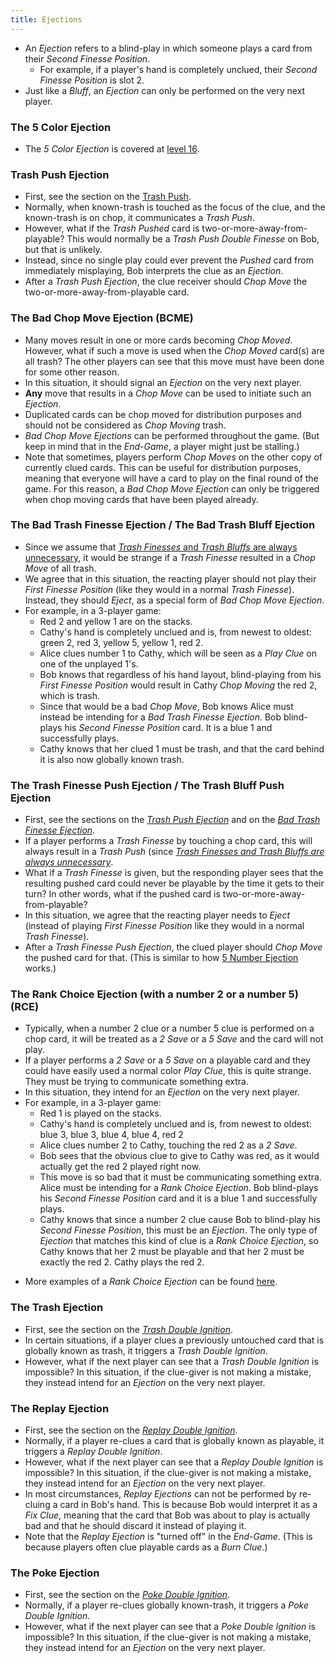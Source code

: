```yaml
---
title: Ejections
---
```



- An *Ejection* refers to a blind-play in which someone plays a card from their *Second Finesse Position*.
  - For example, if a player's hand is completely unclued, their *Second Finesse Position* is slot 2.
- Just like a *Bluff*, an *Ejection* can only be performed on the very next player.

### The 5 Color Ejection

- The _5 Color Ejection_ is covered at [level 16](../level-16.mdx#the-5-color-ejection-5ce).

### Trash Push Ejection

- First, see the section on the [Trash Push](../level-14.mdx#the-trash-push).
- Normally, when known-trash is touched as the focus of the clue, and the known-trash is on chop, it communicates a _Trash Push_.
- However, what if the _Trash Pushed_ card is two-or-more-away-from-playable? This would normally be a _Trash Push Double Finesse_ on Bob, but that is unlikely.
- Instead, since no single play could ever prevent the _Pushed_ card from immediately misplaying, Bob interprets the clue as an _Ejection_.
- After a _Trash Push Ejection_, the clue receiver should _Chop Move_ the two-or-more-away-from-playable card.

### The Bad Chop Move Ejection (BCME)

- Many moves result in one or more cards becoming _Chop Moved_. However, what if such a move is used when the _Chop Moved_ card(s) are all trash? The other players can see that this move must have been done for some other reason.
- In this situation, it should signal an _Ejection_ on the very next player.
- **Any** move that results in a _Chop Move_ can be used to initiate such an _Ejection_.
- Duplicated cards can be chop moved for distribution purposes and should not be considered as _Chop Moving_ trash.
- _Bad Chop Move Ejections_ can be performed throughout the game. (But keep in mind that in the _End-Game_, a player might just be stalling.)
- Note that sometimes, players perform _Chop Moves_ on the other copy of currently clued cards. This can be useful for distribution purposes, meaning that everyone will have a card to play on the final round of the game. For this reason, a _Bad Chop Move Ejection_ can only be triggered when chop moving cards that have been played already.

### The Bad Trash Finesse Ejection / The Bad Trash Bluff Ejection

- Since we assume that [_Trash Finesses_ and _Trash Bluffs_ are always unnecessary](../level-25.mdx#trash-finesses-and-trash-bluffs-are-always-unnecessary), it would be strange if a _Trash Finesse_ resulted in a _Chop Move_ of all trash.
- We agree that in this situation, the reacting player should not play their _First Finesse Position_ (like they would in a normal _Trash Finesse_). Instead, they should _Eject_, as a special form of _Bad Chop Move Ejection_.
- For example, in a 3-player game:
  - Red 2 and yellow 1 are on the stacks.
  - Cathy's hand is completely unclued and is, from newest to oldest: green 2, red 3, yellow 5, yellow 1, red 2.
  - Alice clues number 1 to Cathy, which will be seen as a _Play Clue_ on one of the unplayed 1's.
  - Bob knows that regardless of his hand layout, blind-playing from his _First Finesse Position_ would result in Cathy _Chop Moving_ the red 2, which is trash.
  - Since that would be a bad _Chop Move_, Bob knows Alice must instead be intending for a _Bad Trash Finesse Ejection_. Bob blind-plays his _Second Finesse Position_ card. It is a blue 1 and successfully plays.
  - Cathy knows that her clued 1 must be trash, and that the card behind it is also now globally known trash.

### The Trash Finesse Push Ejection / The Trash Bluff Push Ejection

- First, see the sections on the _[Trash Push Ejection](#trash-push-ejection)_ and on the _[Bad Trash Finesse Ejection](#the-bad-trash-finesse-ejection--the-bad-trash-bluff-ejection)_.
- If a player performs a _Trash Finesse_ by touching a chop card, this will always result in a _Trash Push_ (since _[Trash Finesses and Trash Bluffs are always unnecessary](../level-25.mdx#trash-finesses-and-trash-bluffs-are-always-unnecessary)_.
- What if a _Trash Finesse_ is given, but the responding player sees that the resulting pushed card could never be playable by the time it gets to their turn? In other words, what if the pushed card is two-or-more-away-from-playable?
- In this situation, we agree that the reacting player needs to _Eject_ (instead of playing _First Finesse Position_ like they would in a normal _Trash Finesse_).
- After a _Trash Finesse Push Ejection_, the clued player should _Chop Move_ the pushed card for that. (This is similar to how [5 Number Ejection](../level-19.mdx#the-5-number-ejection-5ne) works.)

### The Rank Choice Ejection (with a number 2 or a number 5) (RCE)

- Typically, when a number 2 clue or a number 5 clue is performed on a chop card, it will be treated as a _2 Save_ or a _5 Save_ and the card will not play.
- If a player performs a _2 Save_ or a _5 Save_ on a playable card and they could have easily used a normal color _Play Clue_, this is quite strange. They must be trying to communicate something extra.
- In this situation, they intend for an _Ejection_ on the very next player.
- For example, in a 3-player game:
  - Red 1 is played on the stacks.
  - Cathy's hand is completely unclued and is, from newest to oldest: blue 3, blue 3, blue 4, blue 4, red 2
  - Alice clues number 2 to Cathy, touching the red 2 as a _2 Save_.
  - Bob sees that the obvious clue to give to Cathy was red, as it would actually get the red 2 played right now.
  - This move is so bad that it must be communicating something extra. Alice must be intending for a _Rank Choice Ejection_. Bob blind-plays his _Second Finesse Position_ card and it is a blue 1 and successfully plays.
  - Cathy knows that since a number 2 clue cause Bob to blind-play his _Second Finesse Position_, this must be an _Ejection_. The only type of _Ejection_ that matches this kind of clue is a _Rank Choice Ejection_, so Cathy knows that her 2 must be playable and that her 2 must be exactly the red 2. Cathy plays the red 2.

<RankChoice />

- More examples of a _Rank Choice Ejection_ can be found [here](../examples/rank-choice-ejection.mdx).

### The Trash Ejection

- First, see the section on the _[Trash Double Ignition](../level-22.mdx#the-trash-double-ignition-tdi)_.
- In certain situations, if a player clues a previously untouched card that is globally known as trash, it triggers a _Trash Double Ignition_.
- However, what if the next player can see that a _Trash Double Ignition_ is impossible? In this situation, if the clue-giver is not making a mistake, they instead intend for an _Ejection_ on the very next player.

### The Replay Ejection

- First, see the section on the _[Replay Double Ignition](../level-22.mdx#the-replay-double-ignition-rdi)_.
- Normally, if a player re-clues a card that is globally known as playable, it triggers a _Replay Double Ignition_.
- However, what if the next player can see that a _Replay Double Ignition_ is impossible? In this situation, if the clue-giver is not making a mistake, they instead intend for an _Ejection_ on the very next player.
- In most circumstances, _Replay Ejections_ can not be performed by re-cluing a card in Bob's hand. This is because Bob would interpret it as a _Fix Clue_, meaning that the card that Bob was about to play is actually bad and that he should discard it instead of playing it.
- Note that the _Replay Ejection_ is "turned off" in the _End-Game_. (This is because players often clue playable cards as a _Burn Clue_.)

### The Poke Ejection

- First, see the section on the _[Poke Double Ignition](../level-22.mdx#the-poke-double-ignition-pdi)_.
- Normally, if a player re-clues globally known-trash, it triggers a _Poke Double Ignition_.
- However, what if the next player can see that a _Poke Double Ignition_ is impossible? In this situation, if the clue-giver is not making a mistake, they instead intend for an _Ejection_ on the very next player.
